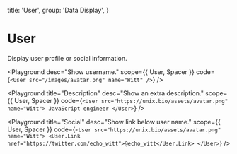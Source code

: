 
  title: 'User',
  group: 'Data Display',
}

# User

Display user profile or social information.

<Playground
  desc="Show username."
  scope={{ User, Spacer }}
  code={`
<User src="/images/avatar.png" name="Witt" />
`}
/>

<Playground
  title="Description"
  desc="Show an extra description."
  scope={{ User, Spacer }}
  code={`
<User src="https://unix.bio/assets/avatar.png" name="Witt">
  JavaScript engineer
</User>
`}
/>

<Playground
  title="Social"
  desc="Show link below user name."
  scope={{ User, Spacer }}
  code={`
<User src="https://unix.bio/assets/avatar.png" name="Witt">
  <User.Link href="https://twitter.com/echo_witt">@echo_witt</User.Link>
</User>
`}
/>

<Attributes component="User" edit="/app/components/user.mdx"></Attributes>

